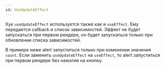 ```yaml
---
id: UseUpdateEffect
---
```




Хук `useUpdateEffect` используется также как и `useEffect`. Ему передается callback и список зависимостей. Эффект не будет запускаться при первом рендере, он будет запускаться только при обновлении списка зависимостей.

В примере ниже alert запуститься только при изменении значения `count`. Если заменить `useUpdateEffect` на `useEffect`, то alert запуститься при первом рендере без нажатия на кнопку.

<Example
    component={useUpdateEffectDefault}
    source={useUpdateEffectSource}
/>